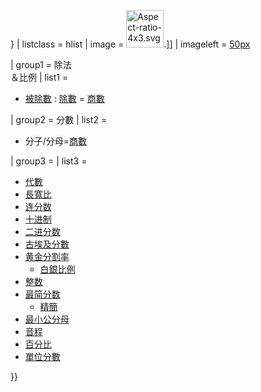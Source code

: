 {{Navbox
| name  = Fractions and ratios
| title = [[分數]] & [[比率]]
| state = {{{state|{{{1|autocollapse}}}}}}
| listclass = hlist
| image = [[File:Aspect-ratio-4x3.svg|60px|link=|alt=The ratio of width to height of [[standard-definition television]].]]
| imageleft = [[File:Percent 18e.svg|50px<!--makes it the same height as the image on the right-->]]

| group1 = 除法<br/>＆比例
| list1 =
*[[除法|被除數]] : [[因數|除數]] = [[商數]]

| group2 = 分數
| list2 = 
*分子/分母=[[商數]]

| group3 = <!--Other-->
| list3 =
*[[代數分式|代數]]
*[[長寬比]]
*[[连分数]]
*[[十进制]]
*[[二进分数]]
*[[古埃及分數]]
*[[黄金分割率]]
**[[白銀比例]]
*[[整数]]
*[[最简分数]]
**[[精簡]]
*[[最小公分母]]
*[[音程]]
*[[百分比]]
*[[單位分數]]
}}<noinclude>
{{documentation|content=
{{collapsible option |statename=optional}}

==See also==
*{{tl|Frac}}
*{{tl|Ratio}}
*{{tl|Decimals}}
*{{tl|Percentage}}
*{{tl|Metallic ratios}}

[[Category:数学导航模板]]
}}
</noinclude>